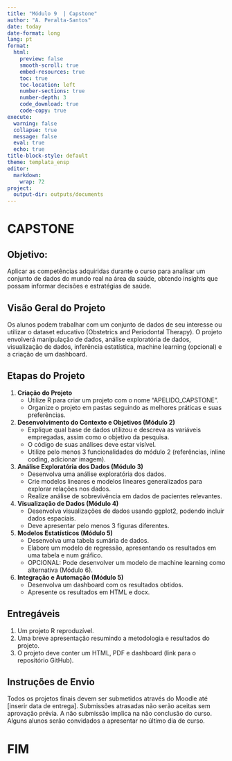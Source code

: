 ```yaml
---
title: "Módulo 9  | Capstone"
author: "A. Peralta-Santos"
date: today
date-format: long
lang: pt 
format:
  html:
    preview: false
    smooth-scroll: true
    embed-resources: true
    toc: true
    toc-location: left
    number-sections: true
    number-depth: 3
    code_download: true
    code-copy: true
execute:
  warning: false
  collapse: true
  message: false
  eval: true
  echo: true
title-block-style: default
theme: templata_ensp
editor: 
  markdown: 
    wrap: 72
project:
  output-dir: outputs/documents
---
```


# CAPSTONE

## Objetivo:

Aplicar as competências adquiridas durante o curso para analisar um conjunto de dados do mundo real na área da saúde, obtendo insights que possam informar decisões e estratégias de saúde.

## Visão Geral do Projeto
Os alunos podem trabalhar com um conjunto de dados de seu interesse ou utilizar o dataset educativo (Obstetrics and Periodontal Therapy). O projeto envolverá manipulação de dados, análise exploratória de dados, visualização de dados, inferência estatística, machine learning (opcional) e a criação de um dashboard.

## Etapas do Projeto

1. **Criação do Projeto**
   - Utilize R para criar um projeto com o nome "APELIDO_CAPSTONE".
   - Organize o projeto em pastas seguindo as melhores práticas e suas preferências.
   
2. **Desenvolvimento do Contexto e Objetivos (Módulo 2)**
   - Explique qual base de dados utilizou e descreva as variáveis empregadas, assim como o objetivo da pesquisa.
   - O código de suas análises deve estar visível.
   - Utilize pelo menos 3 funcionalidades do módulo 2 (referências, inline coding, adicionar imagem).

3. **Análise Exploratória dos Dados (Módulo 3)**
   - Desenvolva uma análise exploratória dos dados.
   - Crie modelos lineares e modelos lineares generalizados para explorar relações nos dados.
   - Realize análise de sobrevivência em dados de pacientes relevantes.

4. **Visualização de Dados (Módulo 4)**
   - Desenvolva visualizações de dados usando ggplot2, podendo incluir dados espaciais.
   - Deve apresentar pelo menos 3 figuras diferentes.

5. **Modelos Estatísticos (Módulo 5)**
   - Desenvolva uma tabela sumária de dados.
   - Elabore um modelo de regressão, apresentando os resultados em uma tabela e num gráfico.
   - OPCIONAL: Pode desenvolver um modelo de machine learning como alternativa (Módulo 6).

6. **Integração e Automação (Módulo 5)**
   - Desenvolva um dashboard com os resultados obtidos.
   - Apresente os resultados em HTML e docx.

## Entregáveis

1. Um projeto R reproduzível.
2. Uma breve apresentação resumindo a metodologia e resultados do projeto.
3. O projeto deve conter um HTML, PDF e dashboard (link para o repositório GitHub).

## Instruções de Envio

Todos os projetos finais devem ser submetidos através do Moodle até [inserir data de entrega]. Submissões atrasadas não serão aceitas sem aprovação prévia. A não submissão implica na não conclusão do curso. Alguns alunos serão convidados a apresentar no último dia de curso.

# FIM